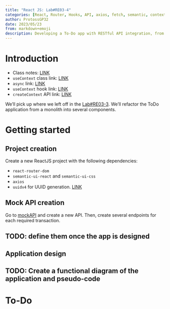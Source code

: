 ```yaml
---
title: "React JS: Lab#RE03-4"
categories: [React, Router, Hooks, API, axios, fetch, semantic, context, provider]
author: ProtossGP32
date: 2023/05/23
from: markdown+emoji
description: Developing a To-Do app with RESTful API integration, from monolith to several components and domains
---
```

# Introduction

- Class notes: [LINK](https://albertprofe.dev/reactjs/rjslab3-4.html)
- `useContext` class link: [LINK](https://albertprofe.dev/reactjs/reactjs-hook-context.html)
- `async` link: [LINK](https://albertprofe.dev/reactjs/reactjs-app-async.html)
- `useContext` hook link: [LINK](https://react.dev/reference/react/useContext)
- `createContext` API link: [LINK](https://react.dev/reference/react/createContext)

We'll pick up where we left off in the [Lab#RE03-3](./04-lab-re03-3.qmd). We'll refactor the ToDo application from a monolith into several components.

# Getting started
## Project creation
Create a new ReactJS project with the following dependencies:

- `react-router-dom`
- `semantic-ui-react` and `semantic-ui-css`
- `axios`
- `uuidv4` for UUID generation. [LINK](https://www.npmjs.com/package/uuidv4)

## Mock API creation
Go to [mockAPI](https://mockapi.io) and create a new API. Then, create several endpoints for each required transaction.

:::{.callout-warning}
## TODO: define them once the app is designed
:::

## Application design

:::{.callout-warning}
## TODO: Create a functional diagram of the application and pseudo-code
:::

# To-Do 
